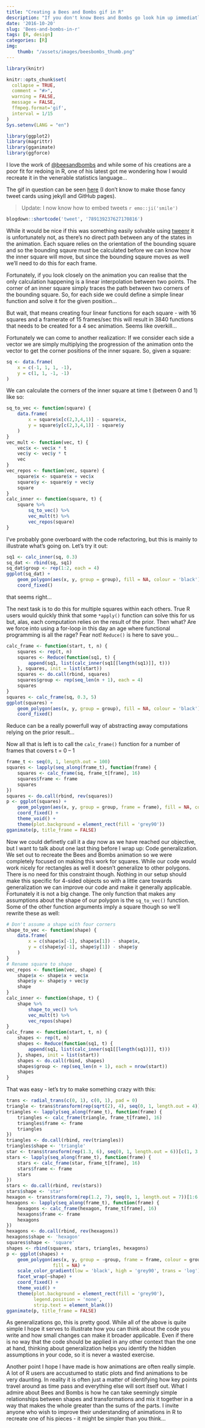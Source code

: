 ```yaml
---
title: "Creating a Bees and Bombs gif in R"
description: "If you don't know Bees and Bombs go look him up immediatly. In this post I'll recreate one of his recent masterpieces in R and hopefully talk a bit about problem decomposition in the process"
date: '2016-10-20'
slug: 'Bees-and-bombs-in-r'
tags: [R, design]
categories: [R]
img:
    thumb: "/assets/images/beesbombs_thumb.png"
---
```


```r
library(knitr)

knitr::opts_chunk$set(
  collapse = TRUE,
  comment = "#>",
  warning = FALSE,
  message = FALSE,
  ffmpeg.format='gif',
  interval = 1/15
)
Sys.setenv(LANG = "en")

library(ggplot2)
library(magrittr)
library(gganimate)
library(ggforce)
```

I love the work of [\@beesandbombs](https://twitter.com/beesandbombs) and while
some of his creations are a poor fit for redoing in R, one of his latest got me
wondering how I would recreate it in the venerable statistics language...

The gif in question can be seen [here](https://twitter.com/beesandbombs/status/789139237627170816) 
(I don't know to make those fancy tweet cards using jekyll and GitHub pages).

> Update: I now know how to embed tweets `r emo::ji('smile')`

```r
blogdown::shortcode('tweet', '789139237627170816')
```

While it would be nice if this was something easily solvable using 
[tweenr](https://github.com/thomasp85/tweenr) it is unfortunately not, as there's
no direct path between any of the states in the animation. Each square relies on
the orientation of the bounding square and so the bounding sqaure must be 
calculated before we can know how the inner square will move, but since the 
bounding sqaure moves as well we'll need to do this for each frame.

Fortunately, if you look closely on the animation you can realise that the only
calculation happening is a linear interpolation between two points. The corner
of an inner square simply traces the path between two corners of the bounding
square. So, for each side we could define a simple linear function and solve it
for the given position...

But wait, that means creating four linear functions for each square - with 16
squares and a framerate of 15 frames/sec this will result in 3840 functions that
needs to be created for a 4 sec animation. Seems like overkill...

Fortunately we can come to another realization: If we consider each side a 
vector we are simply multiplying the progression of the animation onto the 
vector to get the corner positions of the inner square. So, given a square:

```r
sq <- data.frame(
    x = c(-1, 1, 1, -1),
    y = c(1, 1, -1, -1)
)
```

We can calculate the corners of the inner square at time t (between 0 and 1) 
like so:

```r
sq_to_vec <- function(square) {
    data.frame(
        x = square$x[c(2,3,4,1)] - square$x,
        y = square$y[c(2,3,4,1)] - square$y
    )
}
vec_mult <- function(vec, t) {
    vec$x <- vec$x * t
    vec$y <- vec$y * t
    vec
}
vec_repos <- function(vec, square) {
    square$x <- square$x + vec$x
    square$y <- square$y + vec$y
    square
}
calc_inner <- function(square, t) {
    square %>% 
        sq_to_vec() %>% 
        vec_mult(t) %>% 
        vec_repos(square)
}
```

I've probably gone overboard with the code refactoring, but this is mainly to 
illustrate what's going on. Let's try it out:

```r
sq1 <- calc_inner(sq, 0.3)
sq_dat <- rbind(sq, sq1)
sq_dat$group <- rep(1:2, each = 4)
ggplot(sq_dat) + 
    geom_polygon(aes(x, y, group = group), fill = NA, colour = 'black') + 
    coord_fixed()
```

that seems right...

The next task is to do this for multiple squares within each others. True R 
users would quickly think that some `*apply()` function can solve this for us
but, alas, each computation relies on the result of the prior. Then what? Are we
force into using a for-loop in this day an age where functional programming is
all the rage? Fear not! `Reduce()` is here to save you...

```r
calc_frame <- function(start, t, n) {
    squares <- rep(t, n)
    squares <- Reduce(function(sq1, t) {
        append(sq1, list(calc_inner(sq1[[length(sq1)]], t)))
    }, squares, init = list(start))
    squares <- do.call(rbind, squares)
    squares$group <- rep(seq_len(n + 1), each = 4)
    squares
}
squares <- calc_frame(sq, 0.3, 5)
ggplot(squares) + 
    geom_polygon(aes(x, y, group = group), fill = NA, colour = 'black') + 
    coord_fixed()
```

Reduce can be a really powerfull way of abstracting away computations relying on
the prior result...

Now all that is left is to call the `calc_frame()` function for a number of 
frames that covers t = 0 -- 1

```r
frame_t <- seq(0, 1, length.out = 100)
squares <- lapply(seq_along(frame_t), function(frame) {
    squares <- calc_frame(sq, frame_t[frame], 16)
    squares$frame <- frame
    squares
})
squares <- do.call(rbind, rev(squares))
p <- ggplot(squares) + 
    geom_polygon(aes(x, y, group = group, frame = frame), fill = NA, colour = 'black') + 
    coord_fixed() + 
    theme_void() + 
    theme(plot.background = element_rect(fill = 'grey90'))
gganimate(p, title_frame = FALSE)
```

Now we could definetly call it a day now as we have reached our objective, but I
want to talk about one last thing before I wrap up: Code generalization. We set
out to recreate the Bees and Bombs animation so we were completely focused on
making this work for squares. While our code would work nicely for rectangles as
well it doesn't generalize to other polygons. There is no need for this 
constraint though. Nothing in our setup should make this specific for 4-sided
objects so with a little care towards generalization we can improve our code and
make it generally applicable. Fortunately it is not a big change. The only
function that makes any assumptions about the shape of our polygon is the 
`sq_to_vec()` function. Some of the other function arguments imply a square 
though so we'll rewrite these as well:

```r
# Don't assume a shape with four corners
shape_to_vec <- function(shape) {
    data.frame(
        x = c(shape$x[-1], shape$x[1]) - shape$x,
        y = c(shape$y[-1], shape$y[1]) - shape$y
    )
}
# Rename square to shape
vec_repos <- function(vec, shape) {
    shape$x <- shape$x + vec$x
    shape$y <- shape$y + vec$y
    shape
}
calc_inner <- function(shape, t) {
    shape %>% 
        shape_to_vec() %>% 
        vec_mult(t) %>% 
        vec_repos(shape)
}
calc_frame <- function(start, t, n) {
    shapes <- rep(t, n)
    shapes <- Reduce(function(sq1, t) {
        append(sq1, list(calc_inner(sq1[[length(sq1)]], t)))
    }, shapes, init = list(start))
    shapes <- do.call(rbind, shapes)
    shapes$group <- rep(seq_len(n + 1), each = nrow(start))
    shapes
}
```

That was easy - let's try to make something crazy with this:

```r
trans <- radial_trans(c(0, 1), c(0, 1), pad = 0)
triangle <- trans$transform(rep(sqrt(2), 4), seq(0, 1, length.out = 4))[1:3, ]
triangles <- lapply(seq_along(frame_t), function(frame) {
    triangles <- calc_frame(triangle, frame_t[frame], 16)
    triangles$frame <- frame
    triangles
})
triangles <- do.call(rbind, rev(triangles))
triangles$shape <- 'triangle'
star <- trans$transform(rep(1.3, 6), seq(0, 1, length.out = 6))[c(1, 3, 5, 2, 4), ]
stars <- lapply(seq_along(frame_t), function(frame) {
    stars <- calc_frame(star, frame_t[frame], 16)
    stars$frame <- frame
    stars
})
stars <- do.call(rbind, rev(stars))
stars$shape <- 'star'
hexagon <- trans$transform(rep(1.2, 7), seq(0, 1, length.out = 7))[1:6, ]
hexagons <- lapply(seq_along(frame_t), function(frame) {
    hexagons <- calc_frame(hexagon, frame_t[frame], 16)
    hexagons$frame <- frame
    hexagons
})
hexagons <- do.call(rbind, rev(hexagons))
hexagons$shape <- 'hexagon'
squares$shape <- 'square'
shapes <- rbind(squares, stars, triangles, hexagons)
p <- ggplot(shapes) + 
    geom_polygon(aes(x, y, group = -group, frame = frame, colour = group), 
                 fill = NA) + 
    scale_color_gradient(low = 'black', high = 'grey90', trans = 'log') + 
    facet_wrap(~shape) +
    coord_fixed() + 
    theme_void() + 
    theme(plot.background = element_rect(fill = 'grey90'),
          legend.position = 'none',
          strip.text = element_blank())
gganimate(p, title_frame = FALSE)
```

As generalizations go, this is pretty good. While all of the above is quite 
simple I hope it serves to illustrate how you can think about the code you write
and how small changes can make it broader applicable. Even if there is no way
that the code should be applied in any other context than the one at hand, 
thinking about generalization helps you identify the hidden assumptions in your
code, so it is never a wasted exercise.

Another point I hope I have made is how animations are often really simple. A 
lot of R users are accustumed to static plots and find animations to be very
daunting. In reality it is often just a matter of identifying how key points
travel around as time pass and everything else will sort itself out. What I
admire about Bees and Bombs is how he can take seemingly simple relationships
between shapes and transformations and mix it together in a way that makes the 
whole greater than the sums of the parts. I invite anyone who wish to improve 
their understanding of animations in R to recreate one of his pieces - it might
be simpler than you think...
